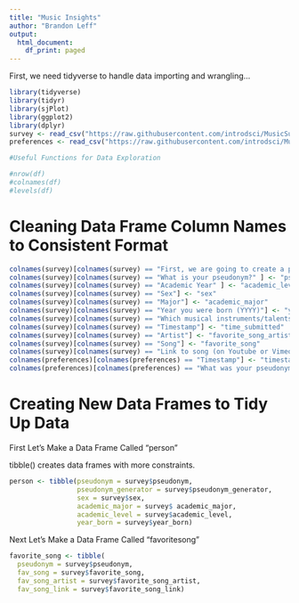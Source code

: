 ```yaml
---
title: "Music Insights"
author: "Brandon Leff"
output:
  html_document:
    df_print: paged
---
```


First, we need tidyverse to handle data importing and wrangling...

```r
library(tidyverse)
library(tidyr)
library(sjPlot)
library(ggplot2)
library(dplyr)
survey <- read_csv("https://raw.githubusercontent.com/introdsci/MusicSurvey/master/music-survey.csv")
preferences <- read_csv("https://raw.githubusercontent.com/introdsci/MusicSurvey/master/preferences-survey.csv")
```

```r
#Useful Functions for Data Exploration

#nrow(df)
#colnames(df)
#levels(df)
```

# Cleaning Data Frame Column Names to Consistent Format

```r
colnames(survey)[colnames(survey) == "First, we are going to create a pseudonym for you to keep this survey anonymous (more or less). Which pseudonym generator would you prefer?"] <- "pseudonym_generator"
colnames(survey)[colnames(survey) == "What is your pseudonym?" ] <- "pseudonym"
colnames(survey)[colnames(survey) == "Academic Year" ] <- "academic_level"
colnames(survey)[colnames(survey) == "Sex"] <- "sex"
colnames(survey)[colnames(survey) == "Major"] <- "academic_major"
colnames(survey)[colnames(survey) == "Year you were born (YYYY)"] <- "year_born"
colnames(survey)[colnames(survey) == "Which musical instruments/talents do you play? (Select all that apply)"] <- "instrument_list"
colnames(survey)[colnames(survey) == "Timestamp"] <- "time_submitted"
colnames(survey)[colnames(survey) == "Artist"] <- "favorite_song_artist"
colnames(survey)[colnames(survey) == "Song"] <- "favorite_song"
colnames(survey)[colnames(survey) == "Link to song (on Youtube or Vimeo)"] <- "favorite_song_link"
colnames(preferences)[colnames(preferences) == "Timestamp"] <- "timestamp"
colnames(preferences)[colnames(preferences) == "What was your pseudonym"] <- "pseudonym"
```

# Creating New Data Frames to Tidy Up Data

First Let's Make a Data Frame Called "person"

tibble() creates data frames with more constraints.

```r
person <- tibble(pseudonym = survey$pseudonym, 
                 pseudonym_generator = survey$pseudonym_generator, 
                 sex = survey$sex, 
                 academic_major = survey$ academic_major, 
                 academic_level = survey$academic_level, 
                 year_born = survey$year_born)
```

Next Let's Make a Data Frame Called "favoritesong"

```r
favorite_song <- tibble(
  pseudonym = survey$pseudonym, 
  fav_song = survey$favorite_song, 
  fav_song_artist = survey$favorite_song_artist, 
  fav_song_link = survey$favorite_song_link)
```











